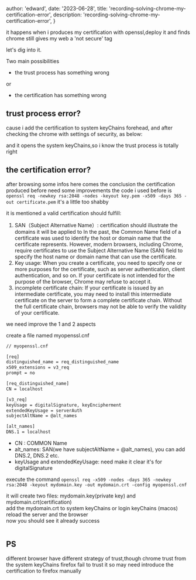 
  author: 'edward',
  date: '2023-06-28',
  title: 'recording-solving-chrome-my-certification-error',
  description:
    'recording-solving-chrome-my-certification-error',
}






it happens when i produces my certification with openssl,deploy it and finds 
chrome still gives my web a 'not secure' tag

let's dig into it.

Two main possibilities

*  the trust process has something wrong 

or

*  the certification has something wrong 


## trust process error?

cause i add the certification to system keyChains forehead, and after checking  the chrome with 
settings of security,  as below:
<Image
      src={image1}
      alt=""
      className=""
/>

and it opens the system keyChains,so i know  the trust process is totally right


## the certification error?

after browsing some infos here comes the conclusion
the certification produced before need some improvements
the code i used before is
`openssl req -newkey rsa:2048 -nodes -keyout key.pem -x509 -days 365 -out certificate.pem`
it's a little too shabby

it is mentioned a valid certification should fulfill:
1. SAN（Subject Alternative Name）: certification should illustrate the domains it will be applied to
In the past, the Common Name field of a certificate was used to identify the host or domain name that the certificate represents. However, modern browsers, including Chrome, require certificates to use the Subject Alternative Name (SAN) field to specify the host name or domain name that can use the certificate. 
2. Key usage: When you create a certificate, you need to specify one or more purposes for the certificate, such as server authentication, client authentication, and so on. If your certificate is not intended for the purpose of the browser, Chrome may refuse to accept it.
3. incomplete certificate chain: If your certificate is issued by an intermediate certificate, you may need to install this intermediate certificate on the server to form a complete certificate chain. Without the full certificate chain, browsers may not be able to verify the validity of your certificate.

we need improve the 1 and 2 aspects

create a  file named myopenssl.cnf
```html
// myopenssl.cnf

[req]
distinguished_name = req_distinguished_name
x509_extensions = v3_req
prompt = no

[req_distinguished_name]
CN = localhost

[v3_req]
keyUsage = digitalSignature, keyEncipherment
extendedKeyUsage = serverAuth
subjectAltName = @alt_names

[alt_names]
DNS.1 = localhost

```

* CN : COMMON Name
* alt_names:  SAN(we have subjectAltName = @alt_names), you can add DNS.2, DNS.2 etc. 
* keyUsage and extendedKeyUsage: need make it clear it's for digitalSignature 

execute the command
`openssl req -x509 -nodes -days 365 -newkey rsa:2048 -keyout mydomain.key -out mydomain.crt -config myopenssl.cnf`

it will create two files:  mydomain.key(private key) and mydomain.crt(certification)<br/>
add the mydomain.crt to system keyChains  or login keyChains (macos)<br/>
reload the server and the browser<br/>
now you should see it already success

<Image
      src={image2}
      alt=""
      className=""
/>



## PS

different browser have different strategy of trust,though chrome trust from the system keyChains
firefox fail to trust it 
so may need introduce the certification to firefox manually














